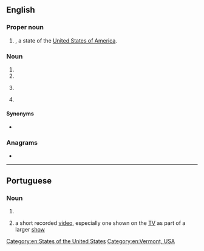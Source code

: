 {{also|vt|v.t.|Vt.|␋}}
==English==

===Proper noun===
{{en-proper noun}}

# {{abbreviation of|en|Vermont|nodot=1}}, a state of the [[United States of America]].

===Noun===
{{en-noun}}

# {{initialism of|en|ventricular tachycardia}}
# {{initialism of|en|video tape}}
# {{lb|en|dated}} {{initialism of|en|[[video]] [[terminal]]}} {{gloss|device that connected to a computer server remotely, which had little computing power of its own. Has been uncommon since the mid 1990s}}
# {{initialism of|en|[[vacuum tube]]}} {{gloss|device that controls electric current flow in a high vacuum between electrodes to which an electric potential difference has been applied}}

====Synonyms====
* {{l|en|VDT}} {{gloss|video terminal}}

===Anagrams===
* {{anagrams|en|a=tv|TV|tv}}

[[Category:en:States of the United States]]
[[Category:en:Vermont, USA]]

----

==Portuguese==

===Noun===
{{pt-noun|m|s}}

# {{initialism of|pt|video tape}}
# {{lb|pt|by extension}} a short recorded [[video]], especially one shown on the [[TV]] as part of a larger [[show]]